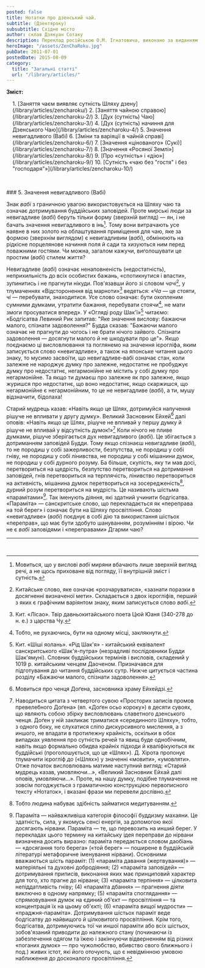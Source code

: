 ```yaml
---
posted: false
title: Нотатки про дзенський чай.
subtitle: (Дзентяроку)
subsubtitle: Східне місто
author: склав Дзякуан Сотаку
description: Переклад російською О.М. Ігнатовича, виконано за виданням «Тядо котен дзенсю» («Повна збірка класичних трактатів Шляху Чаю»)
heroImage: "/assets/ZenChaRoku.jpg"
pubDate: 2011-07-01
postedDate: 2015-08-09
category: 
  title: "Загальні статті"
  url: "/library/articles/"
---
```


**Зміст:**
<section style="padding-left: 1rem;">
1. [Заняття чаєм виявляє сутність Шляху дзену](/library/articles/zencharoku/)
2. [Заняття чайною справою](/library/articles/zencharoku-2/)
3. [Дух (сутність) Чаю](/library/articles/zencharoku-3/)
4. [Дух (сутність) начиння для Дзенського Чаю](/library/articles/zencharoku-4/)
5. Значення невигадливого (Вабі)
6. [Зміни та варіяції в чайній справі](/library/articles/zencharoku-6/)
7. [Значення «цінованого» (Сукі)](/library/articles/zencharoku-7/)
8. [Значення «Росяної Землі»](/library/articles/zencharoku-8/)
9. [Про «сутність» і «дію»](/library/articles/zencharoku-9/)
10. [Сутність «чаю без "гостя" і без "господаря"»](/library/articles/zencharoku-10/)
</section>

<p>&nbsp;</p>
### 5. Значення невигадливого (Вабі)

Знак _вабі_ з граничною увагою використовується на Шляху чаю та означає дотримування буддійських заповідей. Проте мирські люди за невигадливе (_вабі_) беруть тільки форму (зверхній вигляд) — ян, і не бачать значення невигадливого в інь[^1]. Тому вони витрачають усе наявне в них золото на облаштування приміщення для чаю, яке за формою (зверхнім виглядом) є невигадливим (_вабі_), обмінюють на рідкісне порцелянове начиння поля й сади та хизуються ним перед поважними гостями. Чи можна, загалом кажучи, виголошувати це простим (_вабі_) стилем життя?

Невигадливе (_вабі_) означає ненаповненість (недостатність), неприхильність до всіх особистих бажань, «спотикнутися і впасти», зупинитись і не прагнути нікуди. Пов'язавши його зі словом _чачі_[^2], у тлумаченнях «Відсторонення від марноти»[^3] ведеться: «_Ча_ — це стояти, _чі_ — перебувати, знаходитися. Усе слово означає: бути охопленим сумними думками, утратити бажання, перебувати стоячи[^4], не мати змоги просуватися вперед». У «Огляді роду Шак'ї»[^5] читаємо: «Бодгісатва Левиний Рик запитав: "Яке значення вислову: бажаючи малого, спізнати задоволення?" Будда сказав: "Бажаючи малого означає не прагнути до чогось і не брати нічого зайвого. Спізнати задоволення — досягнути малого й не шкодувати про це"». Якщо поєднаємо ці висловлювання та поглянемо на значення ієрогліфа, яким записується слово «невигадливе», а також на японське читання цього знаку, то мусимо засвоїти, що невигадливе-вабі означає стан, коли залежне не народжує думку про залежне, недостатнє не пробуджує думку про недостатнє, негармонійне не містить у собі думку про негармонійне. Та якщо ти думаєш про залежне як про залежне, якщо журишся про недостатнє, що воно недостатнє, якщо скаржишся, що негармонійне є негармонійним, то це не невигадливе (_вабі_), а ти, мушу відзначити, бідолаха!

Старий мудрець казав: «Навіть якщо це Шлях, дотримуйся напучення рішуче не впливати у другу думку». Великий Засновник Ейхей[^6] далі оповів: «Навіть якщо це Шлях, рішуче не впливай у першу думку й рішуче не впливай у відсутність думок!»[^7] Коли нічого не пливе думками, рішуче зберігається дух невигадливого (_вабі_). Це збігається з дотриманням заповідей Будди. Тому якщо спізнаєш невигадливе (_вабі_), то не породиш у собі зажерливости, безпутства, не породиш у собі гніву, не породиш у собі лінивства, не породиш у собі мішанини думок, не породиш у собі дурного розуму. Ба більше, скупість, яку ти мав досі, перетвориться на щедрість, безпутство перетвориться на дотримання заповідей, гнів перетвориться на терплячість, лінивство перетвориться на активність, мішанина думок перетвориться на зосередженість[^8], дурний розум перетвориться на мудрість. Це називають шістьма «парамітами»[^9]. Так іменують діяння, які здатний учинити бодгісатва. «Параміта» — санскритське слово, що перекладається як «переправа на той берег» і означає бути на Шляху просвітління. Слово «невигадливе» (_вабі_) поєднує в собі дію та використання шістьох «переправ», що має бути здобуто шануванням, розумінням і вірою. Чи не є _вабі_ заповідями і «переправами» Дгарми чаю?

---


[^1]: Мовиться, що у вислові _вабі_ миряни вбачають лише зверхній вигляд речі, а не щось приховане від погляду, її внутрішній зміст і сутність.

[^2]: Китайське слово, яке означає «розчаруватися», «зазнати поразки в досягненні визначеної мети». Складається з двох ієрогліфів, перший з яких є графічним варіянтом знаку, яким записується слово _вабі_.

[^3]: Кит. «Лісао». Твір давньокитайського поета Цюй Юаня (340-278 до н. е.) з царства Чу.

[^4]: Тобто, не рухаючись, бути на одному місці, заклякнути.

[^5]: Кит. «Шіші яолань». «Рід Шак'я» - китайський еквівалент санскритського «Шак'я-путра» (незрадливі послідовники Будди Шак'ямуні). Словник буддійських термінів і висловів, складений у 1019 р. китайським ченцем Даоченом. Призначався для підготування до читання буддійських сутр. Нижче цитується частина розділу «Бажаючи малого, спізнати задоволення».

[^6]: Мовиться про ченця Доґена, засновника храму Ейхейдзі.

[^7]: Наводиться цитата з четвертого сувою «Просторих записів промов превелебного Доґена» (яп. «Доґен осьо короку») в десяти сувоях, що являють собою збірку висловлювань славетного дзенського ченця. Доґен у ній закликає триматися «серединного Шляху», тобто, з одного боку, не слухатися сліпо дискурсивного мислення, а з иншого, не впадати в протилежну крайність, оскільки в обох випадках уявлення про сутність речей та явищ буде однобічним, навіть якщо формально обидва крайніх підходи й кваліфікуються як буддійські (проголошується, що це «Шлях»). Д. Хірота пропонує тлумачити ієрогліф _до_ («Шлях») у значенні «мовити», «умовляти». Отже початок висловлювань матиме наступний вигляд: «Старий мудрець казав, умовляючи...», «Великий Засновник Ейхай далі оповів, умовляючи...». Проте, на нашу думку, подібне тлумачення не зовсім погоджується з граматичною конструкцією первописного тексту «Нотаток», і вказані фрази ми перевели дослівно.

[^8]: Тобто людина набуває здібність займатися медитуванням.

[^9]: Параміта — найважливіша категорія філософії буддизму махаяни. Це здатність, сила, у якомусь сенсі енергія, за допомогою якої досягають нірвани. Параміта — те, що перевозить на инший берег. У перекладах цього термину на китайську ідея переправи до нірвани визначена досить виразно: параміта передається словом даобіань — «досягання того берега» («той берег» — поширене в буддійській літературі метафоричне іменування нірвани). Основними вважаються шість параміт: (1) «параміта давання (жертвування)» — матеріяльні та духовні добродіяння; (2) «параміта заповідей» — дотримування приписів, виконання яких має принциповий характер для того, хто прагне до нірвани; (3) «параміта терпіння» — цілковита непіддатливість гніву; (4) «параміта дбання» — прагнення діяти виключно в одному напрямку; (5) «параміта споглядання» — спрямовування думок на єдиний об'єкт — просвітління — та концентрація їх на цьому об'єкті; (6) «параміта вищої мудрости» — «праджня-параміта». Дотримування шістьох параміт веде бодгісатву до найвищого й цілковитого просвітління. Крім того, бодгісатва, дотримуючись тої чи иншої параміти або всіх шістьох, зобов'язаний приводити до належного стану (починаючи із забезпечення одягом та їжею і закінчуючи відверненням від різних «поганих думок» — про чужолюбство, вбивство свого ближнього і под.) живих істот, які його оточують, що є невідмінною умовою наближення до досконалого просвітління.

<p>&nbsp;</p>